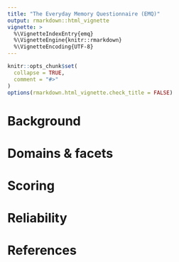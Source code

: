 ```yaml
---
title: "The Everyday Memory Questionnaire (EMQ)"
output: rmarkdown::html_vignette
vignette: >
  %\VignetteIndexEntry{emq}
  %\VignetteEngine{knitr::rmarkdown}
  %\VignetteEncoding{UTF-8}
---
```


```r
knitr::opts_chunk$set(
  collapse = TRUE,
  comment = "#>"
)
options(rmarkdown.html_vignette.check_title = FALSE)
```

# Background


# Domains & facets


# Scoring


# Reliability


# References

